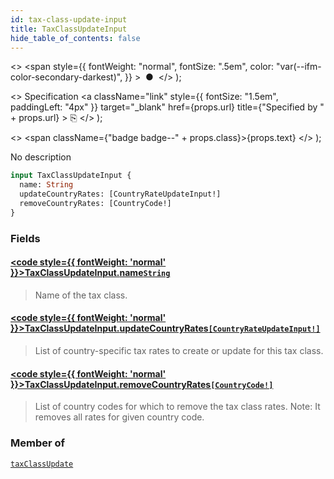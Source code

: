 ```yaml
---
id: tax-class-update-input
title: TaxClassUpdateInput
hide_table_of_contents: false
---
```


  <>
    <span
      style={{
        fontWeight: "normal",
        fontSize: ".5em",
        color: "var(--ifm-color-secondary-darkest)",
      }}
    >
      &nbsp;●&nbsp;
    </span>
  </>
);

  <>
    Specification
    <a
      className="link"
      style={{ fontSize: "1.5em", paddingLeft: "4px" }}
      target="\_blank"
      href={props.url}
      title={"Specified by " + props.url}
    >
      ⎘
    </a>
  </>
);

  <>
    <span className={"badge badge--" + props.class}>{props.text}</span>
  </>
);

No description

```graphql
input TaxClassUpdateInput {
  name: String
  updateCountryRates: [CountryRateUpdateInput!]
  removeCountryRates: [CountryCode!]
}
```

### Fields

#### [<code style={{ fontWeight: 'normal' }}>TaxClassUpdateInput.<b>name</b></code>](#)<Bullet />[`String`](../../../api-reference/miscellaneous/scalars/string) <Badge class="secondary" text="scalar"/>

> Name of the tax class.

#### [<code style={{ fontWeight: 'normal' }}>TaxClassUpdateInput.<b>updateCountryRates</b></code>](#)<Bullet />[`[CountryRateUpdateInput!]`](../../../api-reference/taxes/inputs/country-rate-update-input) <Badge class="secondary" text="list"/> <Badge class="secondary" text="input"/>

> List of country-specific tax rates to create or update for this tax class.

#### [<code style={{ fontWeight: 'normal' }}>TaxClassUpdateInput.<b>removeCountryRates</b></code>](#)<Bullet />[`[CountryCode!]`](../../../api-reference/miscellaneous/enums/country-code) <Badge class="secondary" text="list"/> <Badge class="secondary" text="enum"/>

> List of country codes for which to remove the tax class rates. Note: It removes all rates for given country code.

### Member of

[`taxClassUpdate`](../../../api-reference/taxes/mutations/tax-class-update) <Badge class="secondary" text="mutation"/>
